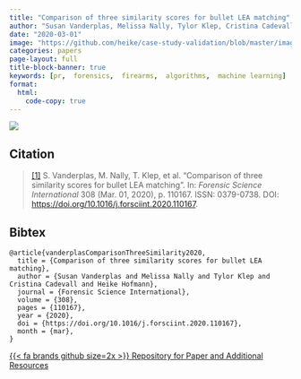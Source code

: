 ```yaml
---
title: "Comparison of three similarity scores for bullet LEA matching"
author: "Susan Vanderplas, Melissa Nally, Tylor Klep, Cristina Cadevall, Heike Hofmann"
date: "2020-03-01"
image: "https://github.com/heike/case-study-validation/blob/master/images/B8-B2-L2.png?raw=true"
categories: papers
page-layout: full
title-block-banner: true
keywords: [pr,  forensics,  firearms,  algorithms,  machine learning]
format:
  html:
    code-copy: true
---
```

 
![](https://github.com/heike/case-study-validation/blob/master/images/B8-B2-L2.png?raw=true){.preview-image}
 
## Citation
> <a name=bib-vanderplasComparisonThreeSimilarity2020></a>[[1]](#cite-vanderplasComparisonThreeSimilarity2020) S. Vanderplas, M. Nally, T. Klep, et al. “Comparison of three similarity scores for bullet LEA matching”. In: _Forensic Science International_ 308 (Mar. 01, 2020), p. 110167. ISSN: 0379-0738. DOI: [https://doi.org/10.1016/j.forsciint.2020.110167](https://doi.org/https%3A%2F%2Fdoi.org%2F10.1016%2Fj.forsciint.2020.110167).

::: {.callout-note collapse='true'}
## Bibtex
```
@article{vanderplasComparisonThreeSimilarity2020,
  title = {Comparison of three similarity scores for bullet LEA matching},
  author = {Susan Vanderplas and Melissa Nally and Tylor Klep and Cristina Cadevall and Heike Hofmann},
  journal = {Forensic Science International},
  volume = {308},
  pages = {110167},
  year = {2020},
  doi = {https://doi.org/10.1016/j.forsciint.2020.110167},
  month = {mar},
}
```
:::




[{{< fa brands github size=2x >}} Repository for Paper and Additional Resources](https://github.com/heike/case-study-validation){.btn .btn-tip role="button"}
